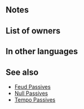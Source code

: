 {{Passive
|name=Impenetrable Void
|type=C
|exclusive=1
|canUseWeapon={{WeaponList|All}}
|canUseMove={{MoveList|All}}
|1name=Impenetrable Void
|1tagid=SID_見通せぬ深き…・神
|1effect=Disables skills of all foes excluding foe in combat, inflicts Atk/Spd/Def/Res-5 on foe, and reduces the percentage of foe's non-Special "reduce damage by X%" skills by 50% during combat (example: a foe with a "reduce damage by 45%" skill would reduce damage by 23% instead).
|1cost=300
|1required=Impenetrable Dark
}}
==Notes==
{{CombatEffectNeutralization}}
{{Temporary debuffs}}
{{Reduce Damage Reduction}}
==List of owners==
{{Skill Hero List}}
==In other languages==
{{OtherLanguages
|japanese=見通せぬ深き…・神
|german=Tiefe Leere
|spanishEU=Vacío total
|spanishLA=Vacío total
|french=Vide opaque
|italian=Puro vuoto
|chineseTW=無法看透的……・神
|portuguese=Vazio impérvio
}}
==See also==
{{See also skills|cond=((Description LIKE '%disables skills of all%excluding%' AND WikiName NOT LIKE '%Feud%') OR Description Like '%【Feud】%' OR Description LIKE '%percentage of foe_s non-Special "reduce damage by X%" skills by 50%') AND (Exclusive=1 AND Name NOT LIKE '%+')}}
* [[Feud Passives]]
* [[Null Passives]]
* [[Skill families/B Passives#Tempo|Tempo Passives]]
{{Passives Navbox|C}}